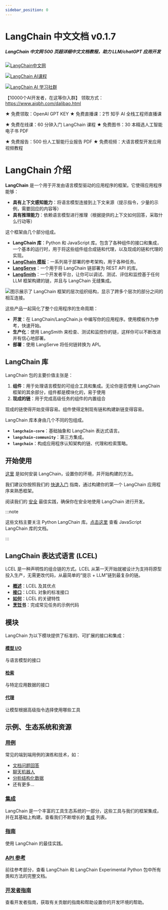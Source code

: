 ```yaml
---
sidebar_position: 0
---
```


# LangChain 中文文档 v0.1.7

##### LangChain 中文网 500 页超详细中文文档教程，助力 LLM/chatGPT 应用开发

[![LangChain中文网](https://pica.zhimg.com/50/v2-56e8bbb52aa271012541c1fe1ceb11a2_r.gif 'LangChain中文网')](https://python.langchian.com.cn)

[![LangChain AI课程](https://www.aiqbh.com/kecheng.png 'LangChain AI 课程')](https://www.zhihu.com/education/training/sku-detail/1684651118276382720?edu_sku_id=1684651118276382720&education_channel_code=LangChain-4edce0cdbc33183c)

[![LangChain AI 学习社群](https://www.aiqbh.com/jiaqun.jpg 'LangChain AI 学习社群')](https://www.aiqbh.com/dalibao.html)

【10000个AI开发者，在这等你入群】 领取方式：https://www.aiqbh.com/dalibao.html

★ 免费领取：OpenAI GPT KEY          ★ 免费直播课：2节 知乎 AI 全栈工程师直播课

★ 免费在线课：60 分钟入门 LangChain 课程          ★ 免费图书：30 本精选人工智能电子书 PDF

★ 免费报告：500 份人工智能行业报告 PDF          ★ 免费视频：大语言模型开发应用视频教程   


# LangChain 介绍

**LangChain** 是一个用于开发由语言模型驱动的应用程序的框架。它使得应用程序能够：
- **具有上下文感知能力**：将语言模型连接到上下文来源（提示指令，少量的示例，需要回应的内容等）
- **具有推理能力**：依赖语言模型进行推理（根据提供的上下文如何回答，采取什么行动等）

这个框架由几个部分组成。
- **LangChain 库**：Python 和 JavaScript 库。包含了各种组件的接口和集成，一个基本的运行时，用于将这些组件组合成链和代理，以及现成的链和代理的实现。
- **[LangChain 模板](/docs/templates)**：一系列易于部署的参考架构，用于各种任务。
- **[LangServe](/docs/langserve)**：一个用于将 LangChain 链部署为 REST API 的库。
- **[LangSmith](/docs/langsmith)**：一个开发者平台，让你可以调试、测试、评估和监控基于任何 LLM 框架构建的链，并且与 LangChain 无缝集成。

![图示展示了 LangChain 框架的层次组织结构，显示了跨多个层次的部分之间的相互连接。](https://python.langchain.com/svg/langchain_stack.svg "LangChain 框架概述")

这些产品一起简化了整个应用程序的生命周期：
- **开发**：在 LangChain/LangChain.js 中编写你的应用程序。使用模板作为参考，快速开始。
- **生产化**：使用 LangSmith 来检查、测试和监控你的链，这样你可以不断改进并有信心地部署。
- **部署**：使用 LangServe 将任何链转换为 API。

## LangChain 库

LangChain 包的主要价值主张是：
1. **组件**：用于处理语言模型的可组合工具和集成。无论你是否使用 LangChain 框架的其余部分，组件都是模块化的，易于使用
2. **现成的链**：用于完成高级任务的组件的内置组合

现成的链使得开始变得容易。组件使得定制现有链和构建新链变得容易。

LangChain 库本身由几个不同的包组成。
- **`langchain-core`**：基础抽象和 LangChain 表达式语言。
- **`langchain-community`**：第三方集成。
- **`langchain`**：构成应用程序认知架构的链、代理和检索策略。

## 开始使用

[这里](/docs/get_started/installation) 是如何安装 LangChain，设置你的环境，并开始构建的方法。

我们建议你按照我们的 [快速入门](/docs/get_started/quickstart) 指南，通过构建你的第一个 LangChain 应用程序来熟悉框架。

阅读我们的 [安全](/docs/security) 最佳实践，确保你在安全地使用 LangChain 进行开发。

:::note

这些文档主要关注 Python LangChain 库。[点击这里](https://js.langchain.com.cn) 查看 JavaScript LangChain 库的文档。

:::

## LangChain 表达式语言 (LCEL)

LCEL 是一种声明性的组合链的方式。LCEL 从第一天开始就被设计为支持将原型投入生产，无需更改代码，从最简单的“提示 + LLM”链到最复杂的链。

- **[概述](/docs/expression_language/)**：LCEL 及其优点
- **[接口](/docs/expression_language/interface)**：LCEL 对象的标准接口
- **[如何](/docs/expression_language/how_to)**：LCEL 的关键特性
- **[烹饪书](/docs/expression_language/cookbook)**：完成常见任务的示例代码


## 模块

LangChain 为以下模块提供了标准的、可扩展的接口和集成：

#### [模型 I/O](/docs/modules/model_io/)
与语言模型的接口

#### [检索](/docs/modules/data_connection/)
与特定应用数据的接口

#### [代理](/docs/modules/agents/)
让模型根据高级指令选择使用哪些工具


## 示例、生态系统和资源

### [用例](/docs/use_cases/question_answering/)
常见的端到端用例的演练和技术，如：
- [文档问题回答](/docs/use_cases/question_answering/)
- [聊天机器人](/docs/use_cases/chatbots/)
- [分析结构化数据](/docs/use_cases/sql/)
- 还有更多...

### [集成](/docs/integrations/providers/)
LangChain 是一个丰富的工具生态系统的一部分，这些工具与我们的框架集成，并在其基础上构建。查看我们不断增长的 [集成](/docs/integrations/providers/) 列表。

### [指南](../guides/debugging.md)
使用 LangChain 的最佳实践。

### [API 参考](https://api.python.langchain.com)
前往参考部分，查看 LangChain 和 LangChain Experimental Python 包中所有类和方法的完整文档。

### [开发者指南](/docs/contributing)
查看开发者指南，获取有关贡献的指南和帮助设置你的开发环境的帮助。


